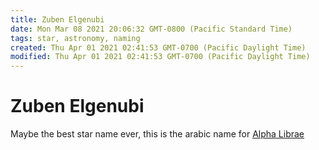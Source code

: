 ```yaml
---
title: Zuben Elgenubi
date: Mon Mar 08 2021 20:06:32 GMT-0800 (Pacific Standard Time)
tags: star, astronomy, naming
created: Thu Apr 01 2021 02:41:53 GMT-0700 (Pacific Daylight Time)
modified: Thu Apr 01 2021 02:41:53 GMT-0700 (Pacific Daylight Time)
---
```


# Zuben Elgenubi

Maybe the best star name ever, this is the arabic name for [Alpha Librae](https://www.wikiwand.com/en/Alpha_Librae)
